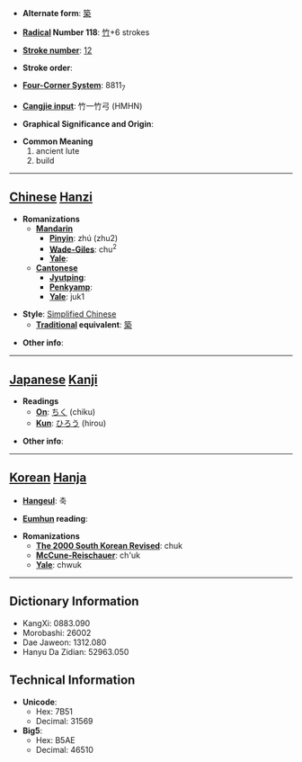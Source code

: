 * '''Alternate form''': [[築]]

* '''[[Wiktionary:Chinese radical index| Radical]] Number 118''': [[Wiktionary:Chinese radical index 竹|竹]]+6 strokes

* '''[[Wiktionary:Chinese total strokes index|Stroke number]]''': [[Wiktionary:Chinese total strokes index 12|12]]

* '''Stroke order''': 

* '''[[Wiktionary:Chinese four corner index|Four-Corner System]]''': 8811<sub>7</sub>

* '''[[Wiktionary:Chinese Cangjie index|Cangjie input]]''': 竹一竹弓 (HMHN)

* '''Graphical Significance and Origin''': 

* '''Common Meaning'''
*#ancient lute
*# build


----

== [[Chinese]] [[Hanzi]] ==

* '''Romanizations'''
** '''[[Mandarin]]'''
*** '''[[Pinyin]]''': zhú (zhu2)
*** '''[[Wade-Giles]]''': chu<sup>2</sup>
*** '''[[Yale]]''': 
** '''[[Cantonese]]'''
*** '''[[Jyutping]]''':
*** '''[[Penkyamp]]''': 
*** '''[[Yale]]''': juk1

* '''Style''': [[Simplified Chinese]] 
** '''[[Traditional Chinese|Traditional]] equivalent''': [[築]]

* '''Other info''': 

----

== [[Japanese]] [[Kanji]] ==

* '''Readings'''
** '''[[On]]''': [[ちく]] (chiku)
** '''[[Kun]]''': [[ひろう]] (hirou)

* '''Other info''':  

----

== [[Korean]] [[Hanja]] ==

* '''[[Hangeul]]''': 축

* '''[[Eumhun]] reading''': 

* '''Romanizations'''
** '''[[The 2000 South Korean Revised Romanization|The 2000 South Korean Revised]]''': chuk
** '''[[McCune-Reischauer]]''': ch'uk
** '''[[Yale]]''': chwuk

----

== Dictionary Information ==

* KangXi: 0883.090
* Morobashi: 26002
* Dae Jaweon: 1312.080
* Hanyu Da Zidian: 52963.050

== Technical Information ==

* '''Unicode''':
** Hex: 7B51
** Decimal: 31569
* '''Big5''':
** Hex: B5AE
** Decimal: 46510